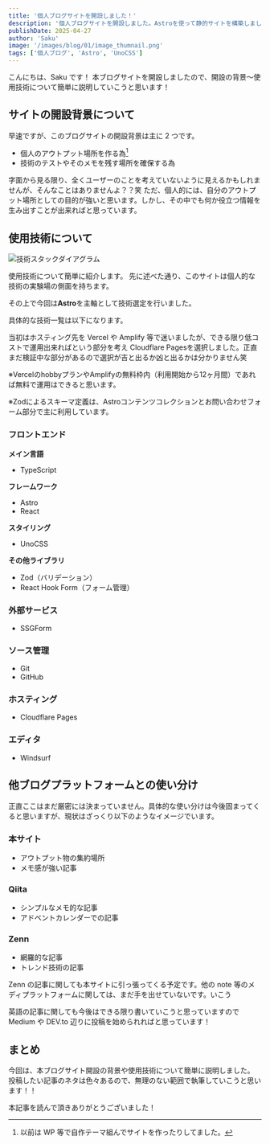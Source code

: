 ```yaml
---
title: '個人ブログサイトを開設しました！'
description: '個人ブログサイトを開設しました。Astroを使って静的サイトを構築しました。'
publishDate: 2025-04-27
author: 'Saku'
image: '/images/blog/01/image_thumnail.png'
tags: ['個人ブログ', 'Astro', 'UnoCSS']
---
```


こんにちは、Saku です！
本ブログサイトを開設しましたので、開設の背景〜使用技術について簡単に説明していこうと思います！

## サイトの開設背景について

早速ですが、このブログサイトの開設背景は主に 2 つです。

- 個人のアウトプット場所を作る為[^1]
- 技術のテストやそのメモを残す場所を確保する為

字面から見る限り、全くユーザーのことを考えていないように見えるかもしれませんが、そんなことはありませんよ？？笑
ただ、個人的には、自分のアウトプット場所としての目的が強いと思います。しかし、その中でも何か役立つ情報を生み出すことが出来ればと思っています。

[^1]: 以前は WP 等で自作テーマ組んでサイトを作ったりしてました。

## 使用技術について

![技術スタックダイアグラム](/images/blog/01/img_diagrams.avif)

使用技術について簡単に紹介します。
先に述べた通り、このサイトは個人的な技術の実験場の側面を持ちます。

その上で今回は**Astro**を主軸として技術選定を行いました。

具体的な技術一覧は以下になります。

当初はホスティング先を Vercel や Amplify 等で迷いましたが、できる限り低コストで運用出来ればという部分を考え Cloudflare Pagesを選択しました。正直まだ検証中な部分があるので選択が吉と出るか凶と出るかは分かりません笑

※VercelのhobbyプランやAmplifyの無料枠内（利用開始から12ヶ月間）であれば無料で運用はできると思います。

※Zodによるスキーマ定義は、Astroコンテンツコレクションとお問い合わせフォーム部分で主に利用しています。

### フロントエンド

**メイン言語**

- TypeScript

**フレームワーク**

- Astro
- React

**スタイリング**

- UnoCSS

**その他ライブラリ**

- Zod（バリデーション）
- React Hook Form（フォーム管理）

### 外部サービス

- SSGForm

### ソース管理

- Git
- GitHub

### ホスティング

- Cloudflare Pages

### エディタ

- Windsurf

## 他ブログプラットフォームとの使い分け

正直ここはまだ厳密には決まっていません。具体的な使い分けは今後固まってくると思いますが、現状はざっくり以下のようなイメージでいます。

### 本サイト

- アウトプット物の集約場所
- メモ感が強い記事

### Qiita

- シンプルなメモ的な記事
- アドベントカレンダーでの記事

### Zenn

- 網羅的な記事
- トレンド技術の記事

Zenn の記事に関しても本サイトに引っ張ってくる予定です。他の note 等のメディプラットフォームに関しては、まだ手を出せていないです。いこう

英語の記事に関しても今後はできる限り書いていこうと思っていますので Medium や DEV.to 辺りに投稿を始められればと思っています！

## まとめ

今回は、本ブログサイト開設の背景や使用技術について簡単に説明しました。
投稿したい記事のネタは色々あるので、無理のない範囲で執筆していこうと思います！！

本記事を読んで頂きありがとうございました！
